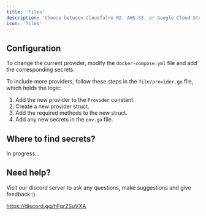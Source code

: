 ```yaml
---
title: 'Files'
description: 'Choose between Cloudfalre R2, AWS S3, or Google Cloud Storage'
icon: 'files'
---
```


## Configuration

To change the current provider, modify the `docker-compose.yml` file and add the corresponding secrets.

To include more providers, follow these steps in the `file/provider.go` file, which holds the logic:

1. Add the new provider to the `Provider` constant.
2. Create a new provider struct.
3. Add the required methods to the new struct.
4. Add any new secrets in the `env.go` file.

## Where to find secrets?

In progress...

## Need help?

Visit our discord server to ask any questions, make suggestions and give feedback :).

https://discord.gg/hFqr2SuVXA

